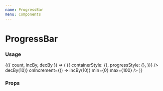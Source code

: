 ```yaml
---
name: ProgressBar
menu: Components
---
```



# ProgressBar

### Usage

<Playground>
  <CounterContainer initial={0}>
    {({ count, incBy, decBy }) => (
      <Box>
        <ProgressBar
          percent={count}
          size="large"
          getStyles={(props, theme) => ({
            containerStyle: {},
            progressStyle: {},
          })}
        />
        <Counter
          count={count}
          onDecrement={() => decBy(10)}
          onIncrement={() => incBy(10)}
          min={0}
          max={100}
        />
      </Box>
    )}
  </CounterContainer>
</Playground>

### Props

<Props of={ProgressBar} />
